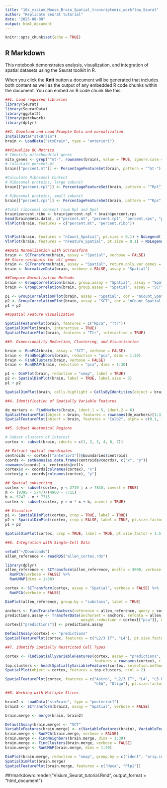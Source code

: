 ```yaml
---
title: "10x_visium_Mouse_Brain_Spatial_transriptomic_workflow_Seurat"
author: "Replicate Seurat tutorial"
date: "2025-08-08"
output: html_document
---
```


```r
knitr::opts_chunk$set(echo = TRUE)

```

## R Markdown

This notebook demonstrates analysis, visualization, and integration of spatial datasets using the Seurat toolkit in R.

When you click the **Knit** button a document will be generated that includes both content as well as the output of any embedded R code chunks within the document. You can embed an R code chunk like this:

```r
##1. Load required libraries
library(Seurat)
library(SeuratData)
library(ggplot2)
library(patchwork)
library(dplyr)
```
```r
##2. Download and Load Example Data and normalization
InstallData("stxBrain")
brain <- LoadData("stxBrain", type = "anterior1")

##Visualize QC Metrics
# Identify mitochondrial genes
mito_genes <- grep("^mt-", rownames(brain), value = TRUE, ignore.case = TRUE)
# Calculate percent.mt
brain[["percent.mt"]] <- PercentageFeatureSet(brain, pattern = "^mt-")

#Calculate Ribosomal Content
# Ribosomal proteins, large subunit
brain[["percent.rpl"]] <- PercentageFeatureSet(brain, pattern = "^Rpl")

# Ribosomal proteins, small subunit
brain[["percent.rps"]] <- PercentageFeatureSet(brain, pattern = "^Rps")

#Total ribosomal content (sum Rpl and Rps)
brain$percent.ribo <- brain$percent.rpl + brain$percent.rps
head(brain@meta.data[, c("percent.mt", "percent.rpl", "percent.rps", "percent.ribo")])
VlnPlot(brain, features = c("percent.mt", "percent.ribo"))


VlnPlot(brain, features = "nCount_Spatial", pt.size = 0.1) + NoLegend()
VlnPlot(brain, features = "nFeature_Spatial", pt.size = 0.1) + NoLegend()

```
```r
##Data Normalization with SCTransform
brain <- SCTransform(brain, assay = "Spatial", verbose = FALSE)
## Store residuals for all genes
brain <- SCTransform(brain, assay = "Spatial", return.only.var.genes = FALSE, verbose = FALSE)
brain <- NormalizeData(brain, verbose = FALSE, assay = "Spatial")

##Compare Normalization Methods
brain <- GroupCorrelation(brain, group.assay = "Spatial", assay = "Spatial", slot = "data", do.plot = FALSE)
brain <- GroupCorrelation(brain, group.assay = "Spatial", assay = "SCT", slot = "scale.data", do.plot = FALSE)

p1 <- GroupCorrelationPlot(brain, assay = "Spatial", cor = "nCount_Spatial_cor") + ggtitle("Log Normalization") + theme(plot.title = element_text(hjust = 0.5))
p2 <- GroupCorrelationPlot(brain, assay = "SCT", cor = "nCount_Spatial_cor") + ggtitle("SCTransform Normalization") + theme(plot.title = element_text(hjust = 0.5))
p1 + p2

##Spatial Feature Visualization

SpatialFeaturePlot(brain, features = c("Hpca", "Ttr"))
SpatialDimPlot(brain, interactive = TRUE)
SpatialFeaturePlot(brain, features = "Ttr", interactive = TRUE)
```

```r
##3. Dimensionality Reduction, Clustering, and Visualization

brain <- RunPCA(brain, assay = "SCT", verbose = FALSE)
brain <- FindNeighbors(brain, reduction = "pca", dims = 1:30)
brain <- FindClusters(brain, verbose = FALSE)
brain <- RunUMAP(brain, reduction = "pca", dims = 1:30)

p1 <- DimPlot(brain, reduction = "umap", label = TRUE)
p2 <- SpatialDimPlot(brain, label = TRUE, label.size = 3)
p1 + p2

SpatialDimPlot(brain, cells.highlight = CellsByIdentities(object = brain, idents = c(2, 1, 4, 3, 5, 8)), facet.highlight = TRUE, ncol = 3)
```

```r
##4. Identification of Spatially Variable Features

de_markers <- FindMarkers(brain, ident.1 = 5, ident.2 = 6)
SpatialFeaturePlot(object = brain, features = rownames(de_markers)[1:3], alpha = c(0.1, 1), ncol = 3)
SpatialFeaturePlot(object = brain, features = "Calb2", alpha = c(0.1, 1))

```

```r
##5. Subset Anatomical Regions

# Subset clusters of interest
cortex <- subset(brain, idents = c(1, 2, 3, 4, 6, 7))

## Extract spatial coordinates
centroids <- cortex[["anterior1"]]@boundaries$centroids
coords <- setNames(as.data.frame(centroids@coords), c("x", "y"))
rownames(coords) <- centroids@cells
cortex$x <- coords[colnames(cortex), "x"]
cortex$y <- coords[colnames(cortex), "y"]

## Spatial subsetting
cortex <- subset(cortex, y < 2719 | x > 7835, invert = TRUE)
m <- (9395 - 5747)/(4960 - 7715)
b <- 5747 - m * 7715
cortex <- subset(cortex, y > m * x + b, invert = TRUE)

## Visualize
p1 <- SpatialDimPlot(cortex, crop = TRUE, label = TRUE)
p2 <- SpatialDimPlot(cortex, crop = FALSE, label = TRUE, pt.size.factor = 1, label.size = 3)
p1 + p2

SpatialDimPlot(cortex, crop = TRUE, label = TRUE, pt.size.factor = 1.5, label.size = 5)
```

```r
##6. Integration with Single-Cell Data

setwd("~/Downloads")
allen_reference <- readRDS("allen_cortex.rds")

library(dplyr)
allen_reference <- SCTransform(allen_reference, ncells = 3000, verbose = FALSE) %>%
  RunPCA(verbose = FALSE) %>%
  RunUMAP(dims = 1:30)

cortex <- SCTransform(cortex, assay = "Spatial", verbose = FALSE) %>%
  RunPCA(verbose = FALSE)

DimPlot(allen_reference, group.by = "subclass", label = TRUE)

anchors <- FindTransferAnchors(reference = allen_reference, query = cortex, normalization.method = "SCT")
predictions.assay <- TransferData(anchorset = anchors, refdata = allen_reference$subclass, prediction.assay = TRUE,
                                  weight.reduction = cortex[["pca"]], dims = 1:30)
cortex[["predictions"]] <- predictions.assay

DefaultAssay(cortex) <- "predictions"
SpatialFeaturePlot(cortex, features = c("L2/3 IT", "L4"), pt.size.factor = 1.6, ncol = 2, crop = TRUE)

```

```r
##7. Identify Spatially Restricted Cell Types

cortex <- FindSpatiallyVariableFeatures(cortex, assay = "predictions", selection.method = "moransi",
                                        features = rownames(cortex), r.metric = 5, slot = "data")
top.clusters <- head(SpatiallyVariableFeatures(cortex, selection.method = "moransi"), 4)
SpatialPlot(object = cortex, features = top.clusters, ncol = 2)

SpatialFeaturePlot(cortex, features = c("Astro", "L2/3 IT", "L4", "L5 PT", "L5 IT", "L6 CT", "L6 IT",
                                        "L6b", "Oligo"), pt.size.factor = 1, ncol = 2, crop = FALSE, alpha = c(0.1, 1))

```

```r

##8. Working with Multiple Slices

brain2 <- LoadData("stxBrain", type = "posterior1")
brain2 <- SCTransform(brain2, assay = "Spatial", verbose = FALSE)

brain.merge <- merge(brain, brain2)

DefaultAssay(brain.merge) <- "SCT"
VariableFeatures(brain.merge) <- c(VariableFeatures(brain), VariableFeatures(brain2))
brain.merge <- RunPCA(brain.merge, verbose = FALSE)
brain.merge <- FindNeighbors(brain.merge, dims = 1:30)
brain.merge <- FindClusters(brain.merge, verbose = FALSE)
brain.merge <- RunUMAP(brain.merge, dims = 1:30)

DimPlot(brain.merge, reduction = "umap", group.by = c("ident", "orig.ident"))
SpatialDimPlot(brain.merge)
SpatialFeaturePlot(brain.merge, features = c("Hpca", "Plp1"))
```

##rmarkdown::render("Visium_Seurat_tutorial.Rmd", output_format = "html_document")





